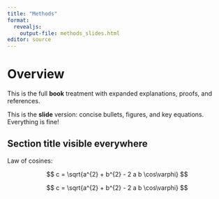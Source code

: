 ```yaml
---
title: "Methods"
format:
  revealjs:
    output-file: methods_slides.html
editor: source
---
```


# Overview

::: {.content-visible when-profile="book"}
This is the full **book** treatment with expanded explanations, proofs, and references.
:::

::: {.content-visible when-profile="slides"}
This is the **slide** version: concise bullets, figures, and key equations. Everything is fine!
:::

## Section title visible everywhere

::: {.content-visible when-profile="book"}
Law of cosines:

$$
c = \sqrt{a^{2} + b^{2} - 2 a b \cos\varphi}
$$
:::

::: {.content-visible when-profile="slides"}
$$
c = \sqrt{a^{2} + b^{2} - 2 a b \cos\varphi}
$$
:::